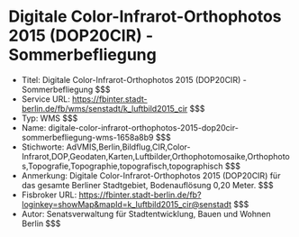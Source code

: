 # Digitale Color-Infrarot-Orthophotos 2015 (DOP20CIR) - Sommerbefliegung
- Titel: Digitale Color-Infrarot-Orthophotos 2015 (DOP20CIR) - Sommerbefliegung $$$
- Service URL: https://fbinter.stadt-berlin.de/fb/wms/senstadt/k_luftbild2015_cir $$$
- Typ: WMS $$$
- Name: digitale-color-infrarot-orthophotos-2015-dop20cir-sommerbefliegung-wms-1658a8b9 $$$
- Stichworte: AdVMIS,Berlin,Bildflug,CIR,Color-Infrarot,DOP,Geodaten,Karten,Luftbilder,Orthophotomosaike,Orthophotos,Topografie,Topographie,topografisch,topographisch $$$
- Anmerkung: Digitale Color-Infrarot-Orthophotos 2015 (DOP20CIR) für das gesamte Berliner Stadtgebiet, Bodenauflösung 0,20 Meter. $$$
- Fisbroker URL: https://fbinter.stadt-berlin.de/fb?loginkey=showMap&mapId=k_luftbild2015_cir@senstadt $$$
- Autor: Senatsverwaltung für Stadtentwicklung, Bauen und Wohnen Berlin $$$
